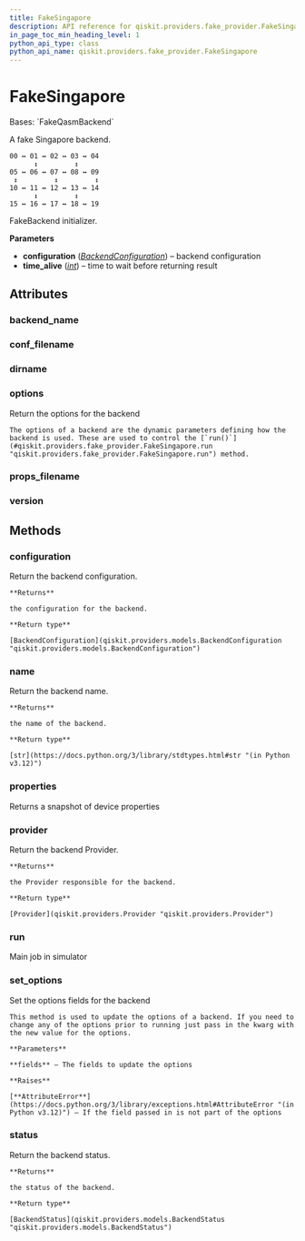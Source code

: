 ```yaml
---
title: FakeSingapore
description: API reference for qiskit.providers.fake_provider.FakeSingapore
in_page_toc_min_heading_level: 1
python_api_type: class
python_api_name: qiskit.providers.fake_provider.FakeSingapore
---
```


# FakeSingapore

<Class id="qiskit.providers.fake_provider.FakeSingapore" isDedicatedPage={true} github="https://github.com/qiskit/qiskit/tree/stable/0.25/qiskit/providers/fake_provider/backends/singapore/fake_singapore.py" signature="qiskit.providers.fake_provider.FakeSingapore" modifiers="class">
  Bases: `FakeQasmBackend`

  A fake Singapore backend.

  ```text
  00 ↔ 01 ↔ 02 ↔ 03 ↔ 04
        ↕         ↕
  05 ↔ 06 ↔ 07 ↔ 08 ↔ 09
   ↕         ↕         ↕
  10 ↔ 11 ↔ 12 ↔ 13 ↔ 14
        ↕         ↕
  15 ↔ 16 ↔ 17 ↔ 18 ↔ 19
  ```

  FakeBackend initializer.

  **Parameters**

  *   **configuration** ([*BackendConfiguration*](qiskit.providers.models.BackendConfiguration "qiskit.providers.models.BackendConfiguration")) – backend configuration
  *   **time\_alive** ([*int*](https://docs.python.org/3/library/functions.html#int "(in Python v3.12)")) – time to wait before returning result

  ## Attributes

  ### backend\_name

  <Attribute id="qiskit.providers.fake_provider.FakeSingapore.backend_name" attributeValue="'fake_singapore'" />

  ### conf\_filename

  <Attribute id="qiskit.providers.fake_provider.FakeSingapore.conf_filename" attributeValue="'conf_singapore.json'" />

  ### dirname

  <Attribute id="qiskit.providers.fake_provider.FakeSingapore.dirname" attributeValue="'/home/runner/work/qiskit/qiskit/.tox/docs/lib/python3.9/site-packages/qiskit/providers/fake_provider/backends/singapore'" />

  ### options

  <Attribute id="qiskit.providers.fake_provider.FakeSingapore.options">
    Return the options for the backend

    The options of a backend are the dynamic parameters defining how the backend is used. These are used to control the [`run()`](#qiskit.providers.fake_provider.FakeSingapore.run "qiskit.providers.fake_provider.FakeSingapore.run") method.
  </Attribute>

  ### props\_filename

  <Attribute id="qiskit.providers.fake_provider.FakeSingapore.props_filename" attributeValue="'props_singapore.json'" />

  ### version

  <Attribute id="qiskit.providers.fake_provider.FakeSingapore.version" attributeValue="1" />

  ## Methods

  ### configuration

  <Function id="qiskit.providers.fake_provider.FakeSingapore.configuration" signature="configuration()">
    Return the backend configuration.

    **Returns**

    the configuration for the backend.

    **Return type**

    [BackendConfiguration](qiskit.providers.models.BackendConfiguration "qiskit.providers.models.BackendConfiguration")
  </Function>

  ### name

  <Function id="qiskit.providers.fake_provider.FakeSingapore.name" signature="name()">
    Return the backend name.

    **Returns**

    the name of the backend.

    **Return type**

    [str](https://docs.python.org/3/library/stdtypes.html#str "(in Python v3.12)")
  </Function>

  ### properties

  <Function id="qiskit.providers.fake_provider.FakeSingapore.properties" signature="properties()">
    Returns a snapshot of device properties
  </Function>

  ### provider

  <Function id="qiskit.providers.fake_provider.FakeSingapore.provider" signature="provider()">
    Return the backend Provider.

    **Returns**

    the Provider responsible for the backend.

    **Return type**

    [Provider](qiskit.providers.Provider "qiskit.providers.Provider")
  </Function>

  ### run

  <Function id="qiskit.providers.fake_provider.FakeSingapore.run" signature="run(run_input, **kwargs)">
    Main job in simulator
  </Function>

  ### set\_options

  <Function id="qiskit.providers.fake_provider.FakeSingapore.set_options" signature="set_options(**fields)">
    Set the options fields for the backend

    This method is used to update the options of a backend. If you need to change any of the options prior to running just pass in the kwarg with the new value for the options.

    **Parameters**

    **fields** – The fields to update the options

    **Raises**

    [**AttributeError**](https://docs.python.org/3/library/exceptions.html#AttributeError "(in Python v3.12)") – If the field passed in is not part of the options
  </Function>

  ### status

  <Function id="qiskit.providers.fake_provider.FakeSingapore.status" signature="status()">
    Return the backend status.

    **Returns**

    the status of the backend.

    **Return type**

    [BackendStatus](qiskit.providers.models.BackendStatus "qiskit.providers.models.BackendStatus")
  </Function>
</Class>

